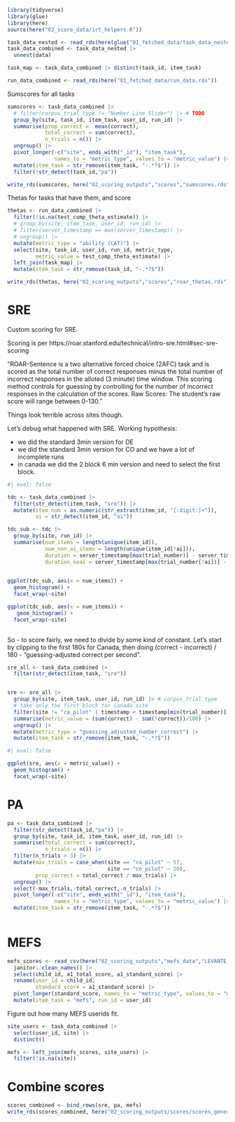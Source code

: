 ```r
library(tidyverse)
library(glue)
library(here)
source(here("02_score_data/irt_helpers.R"))

task_data_nested <- read_rds(here(glue("01_fetched_data/task_data_nested.rds")))
task_data_combined <- task_data_nested |>
  unnest(data)

task_map <- task_data_combined |> distinct(task_id, item_task)

run_data_combined <- read_rds(here("01_fetched_data/run_data.rds"))
```

Sumscores for all tasks

```r
sumscores <- task_data_combined |>
  # filter(corpus_trial_type != "Number Line Slider") |> # TODO
  group_by(site, task_id, item_task, user_id, run_id) |>
  summarise(prop_correct =  mean(correct),
            total_correct = sum(correct),
            n_trials = n()) |>
  ungroup() |>
  pivot_longer(-c("site", ends_with("_id"), "item_task"),
               names_to = "metric_type", values_to = "metric_value") |>
  mutate(item_task = str_remove(item_task, "-.*?$")) |>
  filter(!str_detect(task_id,"pa"))

write_rds(sumscores, here("02_scoring_outputs","scores","sumscores.rds"))
```

Thetas for tasks that have them, and score

```r
thetas <- run_data_combined |>
  filter(!is.na(test_comp_theta_estimate)) |>
  # group_by(site, item_task, user_id, run_id) |>
  # filter(server_timestamp == max(server_timestamp)) |>
  # ungroup() |>
  mutate(metric_type = "ability (CAT)") |>
  select(site, task_id, user_id, run_id, metric_type,
         metric_value = test_comp_theta_estimate) |>
  left_join(task_map) |>
  mutate(item_task = str_remove(task_id, "-.*?$"))

write_rds(thetas, here("02_scoring_outputs","scores","roar_thetas.rds"))
```

# SRE

Custom scoring for SRE. 

Scoring is per https://roar.stanford.edu/technical/intro-sre.html#sec-sre-scoring

"ROAR-Sentence is a two alternative forced choice (2AFC) task and is scored as the total number of correct responses minus the total number of incorrect responses in the alloted (3 minute) time window. This scoring method controls for guessing by controlling for the number of incorrect responses in the calculation of the scores. Raw Scores: The student’s raw score will range between 0-130."

Things look terrible across sites though. 

Let's debug what happened with SRE. Working hypothesis: 

- we did the standard 3min version for DE
- we did the standard 3min version for CO and we have a lot of incomplete runs
- in canada we did the 2 block 6 min version and need to select the first block.

```r
#| eval: false

tdc <- task_data_combined |>
  filter(str_detect(item_task, "sre")) |>
  mutate(item_num = as.numeric(str_extract(item_id, "[:digit:]+")), 
         ai = str_detect(item_id, "ai"))

tdc_sub <- tdc |>
  group_by(site, run_id) |>
  summarise(num_items = length(unique(item_id)), 
            num_non_ai_items = length(unique(item_id[!ai])), 
            duration = server_timestamp[max(trial_number)] - server_timestamp[min(trial_number)], 
            duration_noai = server_timestamp[max(trial_number[!ai])] - server_timestamp[min(trial_number[!ai])])

  
ggplot(tdc_sub, aes(x = num_items)) + 
  geom_histogram() + 
  facet_wrap(~site)

ggplot(tdc_sub, aes(x = num_items)) + 
   geom_histogram() + 
  facet_wrap(~site)
  
```


So - to score fairly, we need to divide by some kind of constant. Let's start by clipping to the first 180s for Canada, then doing (correct - incorrect) / 180 - "guessing-adjusted correct per second".

```r

sre_all <- task_data_combined |>
  filter(str_detect(item_task, "sre")) 


sre <- sre_all |>
  group_by(site, item_task, user_id, run_id) |> # corpus_trial_type
  # take only the first block for Canada site
  filter(site != "ca_pilot" | timestamp < timestamp[min(trial_number)] + 180) |>
  summarise(metric_value = (sum(correct) - sum(!correct))/180) |>
  ungroup() |>
  mutate(metric_type = "guessing_adjusted_number_correct") |>
  mutate(item_task = str_remove(item_task, "-.*?$"))
```

```r
#| eval: false

ggplot(sre, aes(x = metric_value)) + 
  geom_histogram() + 
  facet_wrap(~site)
```

# PA

```r
pa <- task_data_combined |>
  filter(str_detect(task_id,"pa")) |>
  group_by(site, task_id, item_task, user_id, run_id) |>
  summarise(total_correct = sum(correct),
            n_trials = n()) |>
  filter(n_trials > 3) |>
  mutate(max_trials = case_when(site == "ca_pilot" ~ 57,
                                site == "co_pilot" ~ 20), 
         prop_correct = total_correct / max_trials) |>
  ungroup() |>
  select(-max_trials,-total_correct,-n_trials) |>
  pivot_longer(-c("site", ends_with("_id"), "item_task"),
               names_to = "metric_type", values_to = "metric_value") |>
  mutate(item_task = str_remove(item_task, "-.*?$")) 
  
```




# MEFS

```r
mefs_scores <- read_csv(here("02_scoring_outputs","mefs_data","LEVANTE_20250403_1132.csv")) |>
  janitor::clean_names() |>
  select(child_id, a1_total_score, a1_standard_score) |>
  rename(user_id = child_id, 
         standard_score = a1_standard_score) |>
  pivot_longer(standard_score, names_to = "metric_type", values_to = "metric_value") |>
  mutate(item_task = "mefs", run_id = user_id)
```

Figure out how many MEFS userids fit. 

```r
site_users <- task_data_combined |>
  select(user_id, site) |>
  distinct() 

mefs <- left_join(mefs_scores, site_users) |>
  filter(!is.na(site))
```

#  Combine scores

```r
scores_combined <- bind_rows(sre, pa, mefs)
write_rds(scores_combined, here("02_scoring_outputs/scores/scores_general.rds"))
```
